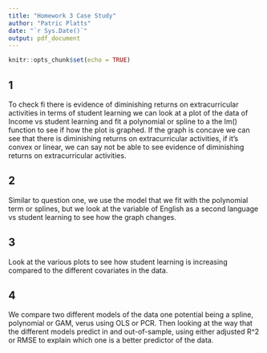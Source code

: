 ```yaml
---
title: "Homework 3 Case Study"
author: "Patric Platts"
date: "`r Sys.Date()`"
output: pdf_document
---
```


```r
knitr::opts_chunk$set(echo = TRUE)
```

## 1

To check fi there is evidence of diminishing returns on extracurricular activities in terms of student learning we can look at a plot of the data of Income vs student learning and fit a polynomial or spline to a the lm() function to see if how the plot is graphed. If the graph is concave we can see that there is diminishing returns on extracurricular activities, if it's convex or linear, we can say not be able to see evidence of diminishing returns on extracurricular activities.

## 2

Similar to question one, we use the model that we fit with the polynomial term or splines, but we look at the variable of English as a second language vs student learning to see how the graph changes.

## 3

Look at the various plots to see how student learning is increasing compared to the different covariates in the data. 

## 4

We compare two different models of the data one potential being a spline, polynomial or GAM, verus using OLS or PCR. Then looking at the way that the different models predict in and out-of-sample, using either adjusted R^2 or RMSE to explain which one is a better predictor of the data. 
